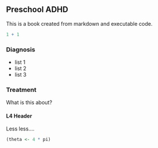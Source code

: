 ## Preschool ADHD

This is a book created from markdown and executable code.

```r
1 + 1
```

### Diagnosis

-   list 1
-   list 2
-   list 3

### Treatment

What is this about?

#### L4 Header

Less less....

```r
(theta <- 4 * pi)
```
